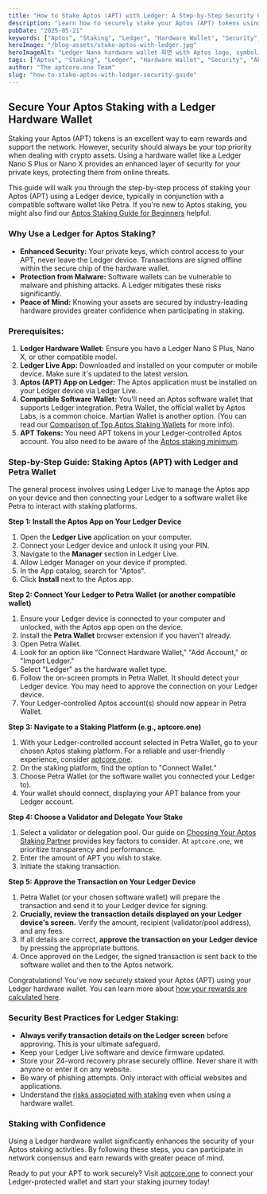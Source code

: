 ```yaml
---
title: "How to Stake Aptos (APT) with Ledger: A Step-by-Step Security Guide"
description: "Learn how to securely stake your Aptos (APT) tokens using a Ledger hardware wallet. This step-by-step guide covers setup, connecting to a compatible wallet like Petra, and best practices for secure Aptos staking."
pubDate: "2025-05-21"
keywords: ["Aptos", "Staking", "Ledger", "Hardware Wallet", "Security", "APT", "Petra Wallet", "Crypto Security"]
heroImage: "/blog-assets/stake-aptos-with-ledger.jpg"
heroImageAlt: "Ledger Nano hardware wallet 화면 with Aptos logo, symbolizing secure APT staking"
tags: ["Aptos", "Staking", "Ledger", "Hardware Wallet", "Security", "APT", "Petra Wallet", "Crypto Security"]
author: "The aptcore.one Team"
slug: "how-to-stake-aptos-with-ledger-security-guide"
---
```


## Secure Your Aptos Staking with a Ledger Hardware Wallet

Staking your Aptos (APT) tokens is an excellent way to earn rewards and support the network. However, security should always be your top priority when dealing with crypto assets. Using a hardware wallet like a Ledger Nano S Plus or Nano X provides an enhanced layer of security for your private keys, protecting them from online threats.

This guide will walk you through the step-by-step process of staking your Aptos (APT) using a Ledger device, typically in conjunction with a compatible software wallet like Petra. If you're new to Aptos staking, you might also find our [Aptos Staking Guide for Beginners](/blog/aptos-staking-guide-beginners) helpful.

### Why Use a Ledger for Aptos Staking?

* **Enhanced Security:** Your private keys, which control access to your APT, never leave the Ledger device. Transactions are signed offline within the secure chip of the hardware wallet.
* **Protection from Malware:** Software wallets can be vulnerable to malware and phishing attacks. A Ledger mitigates these risks significantly.
* **Peace of Mind:** Knowing your assets are secured by industry-leading hardware provides greater confidence when participating in staking.

### Prerequisites:

1.  **Ledger Hardware Wallet:** Ensure you have a Ledger Nano S Plus, Nano X, or other compatible model.
2.  **Ledger Live App:** Downloaded and installed on your computer or mobile device. Make sure it's updated to the latest version.
3.  **Aptos (APT) App on Ledger:** The Aptos application must be installed on your Ledger device via Ledger Live.
4.  **Compatible Software Wallet:** You'll need an Aptos software wallet that supports Ledger integration. Petra Wallet, the official wallet by Aptos Labs, is a common choice. Martian Wallet is another option. (You can read our [Comparison of Top Aptos Staking Wallets](/blog/comparing-top-aptos-staking-wallets) for more info).
5.  **APT Tokens:** You need APT tokens in your Ledger-controlled Aptos account. You also need to be aware of the [Aptos staking minimum](/blog/aptos-staking-minimum-how-much-apt-to-start).

### Step-by-Step Guide: Staking Aptos (APT) with Ledger and Petra Wallet

The general process involves using Ledger Live to manage the Aptos app on your device and then connecting your Ledger to a software wallet like Petra to interact with staking platforms.

**Step 1: Install the Aptos App on Your Ledger Device**

1.  Open the **Ledger Live** application on your computer.
2.  Connect your Ledger device and unlock it using your PIN.
3.  Navigate to the **Manager** section in Ledger Live.
4.  Allow Ledger Manager on your device if prompted.
5.  In the App catalog, search for "Aptos".
6.  Click **Install** next to the Aptos app.

**Step 2: Connect Your Ledger to Petra Wallet (or another compatible wallet)**

1.  Ensure your Ledger device is connected to your computer and unlocked, with the Aptos app open on the device.
2.  Install the **Petra Wallet** browser extension if you haven't already.
3.  Open Petra Wallet.
4.  Look for an option like "Connect Hardware Wallet," "Add Account," or "Import Ledger."
5.  Select "Ledger" as the hardware wallet type.
6.  Follow the on-screen prompts in Petra Wallet. It should detect your Ledger device. You may need to approve the connection on your Ledger device.
7.  Your Ledger-controlled Aptos account(s) should now appear in Petra Wallet.

**Step 3: Navigate to a Staking Platform (e.g., aptcore.one)**

1.  With your Ledger-controlled account selected in Petra Wallet, go to your chosen Aptos staking platform. For a reliable and user-friendly experience, consider [aptcore.one](https://aptcore.one).
2.  On the staking platform, find the option to "Connect Wallet."
3.  Choose Petra Wallet (or the software wallet you connected your Ledger to).
4.  Your wallet should connect, displaying your APT balance from your Ledger account.

**Step 4: Choose a Validator and Delegate Your Stake**

1.  Select a validator or delegation pool. Our guide on [Choosing Your Aptos Staking Partner](/blog/choosing-aptos-staking-partner) provides key factors to consider. At `aptcore.one`, we prioritize transparency and performance.
2.  Enter the amount of APT you wish to stake.
3.  Initiate the staking transaction.

**Step 5: Approve the Transaction on Your Ledger Device**

1.  Petra Wallet (or your chosen software wallet) will prepare the transaction and send it to your Ledger device for signing.
2.  **Crucially, review the transaction details displayed on your Ledger device's screen.** Verify the amount, recipient (validator/pool address), and any fees.
3.  If all details are correct, **approve the transaction on your Ledger device** by pressing the appropriate buttons.
4.  Once approved on the Ledger, the signed transaction is sent back to the software wallet and then to the Aptos network.

Congratulations! You've now securely staked your Aptos (APT) using your Ledger hardware wallet. You can learn more about [how your rewards are calculated here](/blog/aptos-rewards-apr-apy-explained).

### Security Best Practices for Ledger Staking:

* **Always verify transaction details on the Ledger screen** before approving. This is your ultimate safeguard.
* Keep your Ledger Live software and device firmware updated.
* Store your 24-word recovery phrase securely offline. Never share it with anyone or enter it on any website.
* Be wary of phishing attempts. Only interact with official websites and applications.
* Understand the [risks associated with staking](/blog/risks-of-aptos-staking-how-to-mitigate-them) even when using a hardware wallet.

### Staking with Confidence

Using a Ledger hardware wallet significantly enhances the security of your Aptos staking activities. By following these steps, you can participate in network consensus and earn rewards with greater peace of mind.

Ready to put your APT to work securely? Visit [aptcore.one](https://aptcore.one) to connect your Ledger-protected wallet and start your staking journey today!
